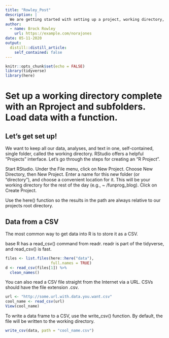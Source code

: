 ```yaml
---
title: "Rowley_Post"
description: |
  We are getting started with setting up a project, working directory, subfolders, and loading data.
author:
  - name: Brock Rowley
    url: https://example.com/norajones
date: 05-11-2020
output:
  distill::distill_article:
    self_contained: false
---
```


```r
knitr::opts_chunk$set(echo = FALSE)
library(tidyverse)
library(here)
```

# Set up a working directory complete with an Rproject and subfolders. Load data with a function.

## Let's get set up!
We want to keep all our data, analyses, and text in one, self-contained, single folder, called the working directory. RStudio offers a helpful “Projects” interface. Let’s go through the steps for creating an “R Project”.

Start RStudio.
Under the File menu, click on New Project. Choose New Directory, then New Project.
Enter a name for this new folder (or “directory”), and choose a convenient location for it. This will be your working directory for the rest of the day (e.g., ~ /funprog_blog).
Click on Create Project.

Use the here() function so the results in the path are always relative to our projects root directory.

## Data from a CSV
The most common way to get data into R is to store it as a CSV.

base R has a read_csv() command from readr. readr is part of the tidyverse, and read_csv() is fast.

```r
files <- list.files(here::here("data"),
                    full.names = TRUE)
d <- read_csv(files[1]) %>%
  clean_names()
```


You can also read a CSV file straight from the Internet via a URL. CSVs should have the file extension .csv.

```r
url <- "http://some.url.with.data.you.want.csv"
cool_name <- read_csv(url)
View(cool_name)
```

To write a data frame to a CSV, use the write_csv() function. By default, the file will be written to the working directory.
```r
write_csv(data, path = "cool_name.csv")
```

